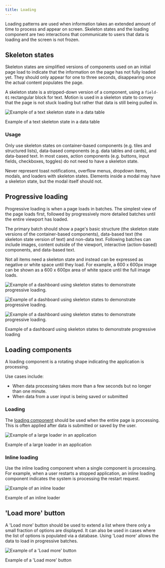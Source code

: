 ```yaml
---
title: Loading
---
```


<PageDescription>

Loading patterns are used when information takes an extended amount of time to process and appear on screen. Skeleton states and the loading component are two interactions that communicate to users that data is loading and the screen is not frozen.

</PageDescription>

## Skeleton states

Skeleton states are simplified versions of components used on an initial page load to indicate that the information on the page has not fully loaded yet. They should only appear for one to three seconds, disappearing once the actual content populates the page.

A skeleton state is a stripped-down version of a component, using a `field-01` rectangular block for text. Motion is used in a skeleton state to convey that the page is not stuck loading but rather that data is still being pulled in.

![Example of a text skeleton state in a data table](images/skeleton.png)

<Caption>Example of a text skeleton state in a data table</Caption>

### Usage

Only use skeleton states on container-based components (e.g. tiles and structured lists), data-based components (e.g. data tables and cards), and data-based text. In most cases, action components (e.g. buttons, input fields, checkboxes, toggles) do not need to have a skeleton state.

Never represent toast notifications, overflow menus, dropdown items, modals, and loaders with skeleton states. Elements inside a modal may have a skeleton state, but the modal itself should not.

## Progressive loading

Progressive loading is when a page loads in batches. The simplest view of the page loads first, followed by progressively more detailed batches until the entire viewport has loaded.

The primary batch should show a page's basic structure (the skeleton state versions of the container-based components), data-based text (the skeleton state version of text) and non-data text. Following batches can include images, content outside of the viewport, interactive (action-based) components, and data-based text.

Not all items need a skeleton state and instead can be expressed as negative or white space until they load. For example, a 600 x 600px image can be shown as a 600 x 600px area of white space until the full image loads.

<Row>
<Column colLg={8}>

![Example of a dashboard using skeleton states to demonstrate progressive loading.](/images/prog-loading-1.png)

</Column>
</Row>

<Row>
<Column colLg={8}>

![Example of a dashboard using skeleton states to demonstrate progressive loading.](/images/prog-loading-2.png)

</Column>
</Row>

<Row>
<Column colLg={8}>

![Example of a dashboard using skeleton states to demonstrate progressive loading.](/images/prog-loading-3.png)

<Caption>
  Example of a dashboard using skeleton states to demonstrate progressive
  loading
</Caption>

</Column>
</Row>

## Loading components

A loading component is a rotating shape indicating the application is processing.

Use cases include:

- When data processing takes more than a few seconds but no longer than one minute.
- When data from a user input is being saved or submitted

### Loading

The [loading component](/components/loading/usage) should be used when the entire page is processing. This is often applied after data is submitted or saved by the user.

<Row>
<Column colLg={8}>

![Example of a large loader in an application](/images/larger-loader.png)

<Caption>Example of a large loader in an application</Caption>

</Column>
</Row>

### Inline loading

Use the inline loading component when a single component is processing. For example, when a user restarts a stopped application, an inline loading component indicates the system is processing the restart request.

<Row>
<Column colLg={8}>

![Example of an inline loader](/images/inline-loading-animated.gif)

<Caption>Example of an inline loader</Caption>

</Column>
</Row>

## 'Load more' button

A 'Load more' button should be used to extend a list where there only a small fraction of options are displayed. It can also be used in cases where the list of options is populated via a database. Using 'Load more' allows the data to load in progressive batches.

<Row>
<Column colLg={8}>

![Example of a 'Load more' button](/images/load-more.png)

<Caption>Example of a 'Load more' button</Caption>

</Column>
</Row>
